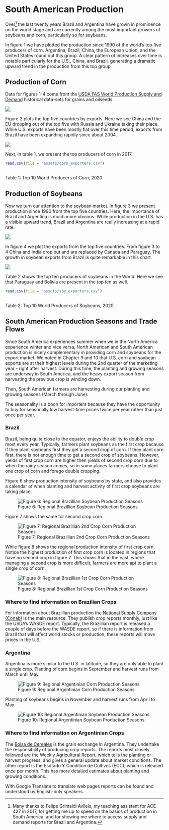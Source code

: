 # South American Production



Over[^thanks] the last twenty years Brazil and Argentina have grown in prominence on the world stage and are currently among the most important growers of soybeans and corn, particularly so for soybeans. 

[^thanks]: Many thanks to Felipe Grimaldi Avileis, my teaching assistant for ACE 427 in 2017, for getting me up to speed on the basics of production in South America, and for showing me where to access supply and demand reports for Brazil and Argentina. 

In figure 1 we have plotted the production since 1990 of the world's top five producers of corn. Argentina, Brazil, China, the European Union, and the United States round out this group. A clear pattern of increases over time is notable particularly for the U.S., China, and Brazil, generating a dramatic upward trend in the production from this top group. 

## Production of Corn

Data for figures 1-4 come from the [USDA FAS World Production Supply and Demand](https://apps.fas.usda.gov/psdonline/app/index.html#/app/downloads) historical data-sets for grains and oilseeds.



![](assets/SouthAmericanProduction_TopProdCorn.png)


Figure 2 plots the top five countries by exports. Here we see China and the EU dropping out of the top five with Russia and Ukraine taking their place. While U.S. exports have been mostly flat over this time period, exports from Brazil have been expanding rapidly since about 2004. 


![](assets/SouthAmericanProduction_TopExporterCorn.png)


Next, in table 1, we present the top producers of corn in 2017.

```{r, echo=FALSE, warning=FALSE, message=FALSE}

read.csv(file = "assets/corn_exporters.csv") 
 
```
Table 1: Top 10 World Producers of Corn, 2020

## Production of Soybeans

Now we turn our attention to the soybean market. In figure 3 we present production since 1990 from the top five countries. Here, the importance of Brazil and Argentina is much more obvious. While production in the U.S. has a visible upward trend, Brazil and Argentina are really increasing at a rapid rate. 



![](assets/SouthAmericanProd_TopProdSoy.png)



In figure 4 we plot the exports from the top five countries. From figure 3 to 4 China and India drop out and are replaced by Canada and Paraguay. The growth in soybean exports from Brazil is quite remarkable in this chart.  

![](assets/SouthAmericanProd_TopExporterSoy.png)


Table 2 shows the top ten producers of soybeans in the World. Here we see that Paraguay and Bolivia are present in the top ten as well. 


```{r, echo=FALSE, warning=FALSE, message=FALSE}

read.csv(file = "assets/soy_exporters.csv") 
 
```
Table 2: Top 10 World Producers of Soybeans, 2020




## South American Production Seasons and Trade Flows

Since South America experiences summer when we in the North America experience winter and vice versa, North American and South American production is nicely complementary in providing corn and soybeans for the export market. We noted in Chapter 9 and 10 that U.S. corn and soybean exports are at their highest levels during the 2nd quarter of the marketing year - right after harvest. During this time, the planting and growing seasons are underway in South America, and the heavy export season from harvesting the previous crop is winding down. 

Then, South American farmers are harvesting during our planting and growing seasons (March through June). 

The seasonality is a boon for importers because they have the opportunity to buy for seasonally low harvest-time prices twice per year rather than just once per year. 


### Brazil

Brazil, being quite close to the equator, enjoys the ability to double crop most every year. Typically, farmers plant soybeans as the first crop because if they plant soybeans first they get a second crop of corn. If they plant corn first, there is not enough time to get a second crop of soybeans. However, yields of first crop corn are higher then yields of second crop corn due to when the rainy season comes, so in some places farmers choose to plant one crop of corn and forego double cropping.  

Figure 6 show production intensity of soybeans by state, and also provides a calendar of when planting and harvest activity of first crop soybeans are taking place. 

![Figure 6: Regional Brazillian Soybean Production Seasons](assets/Brazil_Soybean.png)

Figure 7 shows the same for second crop corn. 

![Figure 7: Regional Brazillian 2nd Crop Corn Production Seasons](assets/Brazil_SecondSeason_Corn.png)

While figure 8 shows the regional production intensity of first crop corn. Notice the highest production of first crop corn is located in regions that have no second crop in figure 7. This shows that in the east, where managing a second crop is more difficult, farmers are more apt to plant a single crop of corn. 

![Figure 8: Regional Brazillian 1st Crop Corn Production Seasons](assets/Brazil_FirstSeason_Corn.png)


### Where to find information on Brazilian Crops 

For information about Brazillian production the [National Supply Company (Conab)](http://www.conab.gov.br/index.php) is the main resource. They publish crop reports monthly, just like the USDA's WASDE report. Typically, the Brazillian report is released a couple of days before the WASDE report, so if there is information from Brazil that will affect world stocks or production, these reports will move prices in the U.S. 




### Argentina

Argentina is more similar to the U.S. in latitude, so they are only able to plant a single crop. Planting of corn begins in September and harvest runs from March until May. 

![Figure 9: Regional Argentinian Corn Production Seasons](assets/Argentina_Departments_Corn.png)



Planting of soybeans begins in November and harvest runs from April to May. 


![Figure 10: Regional Argentinian Soybean Production Seasons](assets/Argentina_Departments_Soybean.png)




### Where to find information on Argentinian Crops


The [Bolsa de Cereales](https://www.bolsadecereales.com/) is the grain exchange in Argentina. They undertake the responsibility of producing crop reports. The reports most closely followed are the Weekly Agricultural Report, which tells the planting or harvest progress, and gives a general update about market conditions. The other report is the Esdtado Y Condition de Cultivos (ECC), which is released once per month. This has more detailed estimates about planting and growing conditions. 

With Google Translate to translate web pages reports can be found and understood by English-only speakers. 























